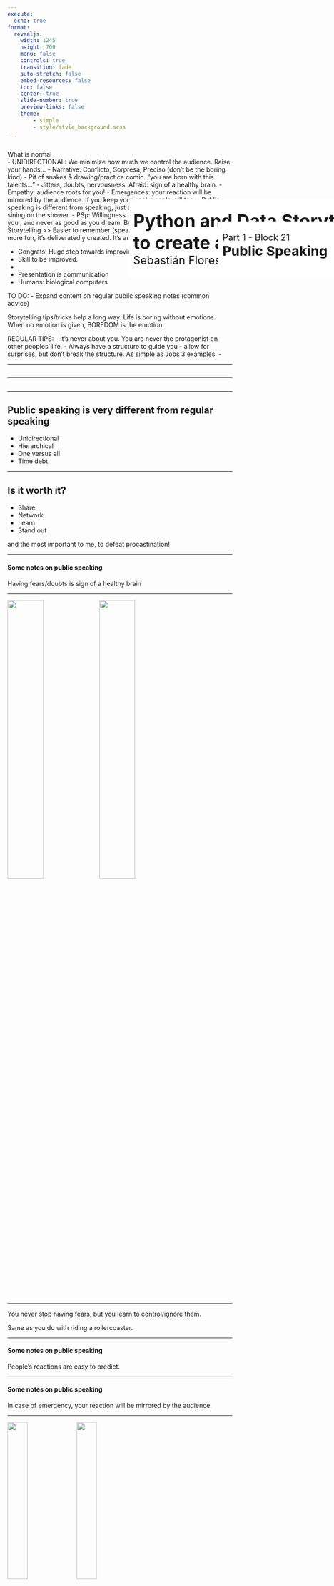 ```yaml
---
execute:
  echo: true
format:
  revealjs:
    width: 1245
    height: 700
    menu: false
    controls: true
    transition: fade
    auto-stretch: false
    embed-resources: false
    toc: false
    center: true
    slide-number: true
    preview-links: false
    theme:
        - simple
        - style/style_background.scss
---
```


## { .custom-title }

&#32; 

::: {.notes}
What is normal  
- UNIDIRECTIONAL: We minimize how much we control the audience. Raise your hands...
- Narrative: Conflicto, Sorpresa, Preciso (don't be the boring kind)
- Pit of snakes & drawing/practice comic. "you are born with this talents..."
- Jitters, doubts, nervousness. Afraid: sign of a healthy brain.
- Empathy: audience roots for you!
- Emergences: your reaction will be mirrored by the audience. If you keep your cool, people will too.
- Public speaking is different from speaking, just as karaoking is different from sining on the shower. 
- PSp: Willingness to stand out. 
- It's never as bad as you , and never as good as you dream. But it's unpredictable.
- Effective Storytelling >> Easier to remember (speaker and audience), more engaging, more fun, it's deliveratedly created. It's an act!

- Congrats! Huge step towards improving.
- Skill to be improved.
- 

- Presentation is communication
- Humans: biological computers

TO DO:
- Expand content on regular public speaking notes (common advice)  

Storytelling tips/tricks help a long way. Life is boring without emotions.
When no emotion is given, BOREDOM is the emotion.

REGULAR TIPS:
- It's never about you. You are never the protagonist on other peoples' life.
- Always have a structure to guide you - allow for surprises, but don't break the structure. As simple as Jobs 3 examples.
- 
:::

---

## { .custom-title }
::: {style="position: absolute; left: 500px; top: 500px; width:2000px; background-color: #ffffff; padding: 10px; border-radius: 5px;"}
[Python and Data Storytelling <br> to create and deliver better presentations]{style="font-size: 40px; font-weight: bold; margin: 0px"} <br>
[Sebastián Flores, EuroPyCon 2025]{style="font-size: 25px;"}
:::

---

## { .custom-title }
::: {style="position: absolute; left: 700px; top: 550px; width:2000px; background-color: #ffffff; padding: 10px; border-radius: 5px;"}
[Part 1 - Block 21]{style="font-size: 20px; margin: 0px;"} <br>
[Public Speaking]{style="font-size: 30px; font-weight: bold; margin: 0px"} <br>
:::

---

## Public speaking is very different from regular speaking

- Unidirectional
- Hierarchical
- One versus all
- Time debt

---

## Is it worth it?

- Share
- Network
- Learn
- Stand out

:::{.fragment}
and the most important to me, to defeat procastination!
:::

---

#### Some notes on public speaking

::: {.callout-note title="Secret #0" .fragment}
Having fears/doubts is sign of a healthy brain
:::

---

![](images/P1B2/snakes/presentations_arent_so_bad_1.jpeg){fig-align="center" width="40%"}
[![](images/P1B2/snakes/presentations_arent_so_bad_2.jpeg){fig-align="center" width="40%"}]{.fragment}

---

You never stop having fears, but you learn to control/ignore them.  

Same as you do with riding a rollercoaster.

---

#### Some notes on public speaking

::: {.callout-tip title="Secret #1" .fragment}
People's reactions are easy to predict.
:::

---

#### Some notes on public speaking

::: {.callout-caution title="Secret #2" .fragment}
In case of emergency, your reaction will be mirrored by the audience.
:::

---

![](images/P1B2/snakes/presentations_arent_so_bad_1.jpeg){fig-align="center" width="30%"}
![](images/P1B2/snakes/presentations_arent_so_bad_2.jpeg){fig-align="center" width="30%"}

*I hope you laught with this joke.   
If not, I'll just continue with the rest of the talk pretending nothing happened.*

---

Exercise:

- If your name starts with a vowel, raise your left hand.
- If your name ends in a vowel, raise your right hand.

---

#### Some notes on public speaking

::: {.callout-warning title="Secret #3" .fragment}
As a speaker you **command** the room!  
Make use of this new power!
:::


---

#### Some notes on public speaking

::: {.callout-important title="Secret #4" .fragment}
Most people have empathy and want you to succeed.
:::

---

#### Some notes on public speaking

::: {.callout-note title="Secret #5" .fragment}
Humor is great tool to sync a room.
:::

::: {.callout-tip title="Secret #5 B" .fragment}
Humor works better when is not expected.
:::

---

#### Some notes on public speaking

::: {.callout-warning title="Secret #6" .fragment}
We are only as good as our communication skills. 
:::

---

Communication skills end up being the "great filter".

---

#### Some notes on public speaking

::: {.callout-important title="Secret #7" .fragment}
Formula to be memorable: simplicity meets excentricity.  

Use as little colors and text as possible, but make it unique.
:::

---

####

What's more memorable: left or right?

[OLD THINGS] vs [NEW BLAND THINGS]

---

## Side note: Own your weird

Book Rec #1: **Own your weird**, by Jason Zook.

Don't be like everybody else: leave a mark.  
Use your preferred colors.  
Put as many dinosaurs on the background as you want.

---

#### Some notes on public speaking

::: {.callout-caution title="Secret #8" .fragment}
Never have more slides than the number of minutes you have to speak.
:::

---

## Presentation is communication

![](images/P1B1/ppt_schema.png){fig-align="center"}

---

##### Presentation is communication: The message

Message should be tailored from [**a specific speaker**]{.fragment} [to **the specific audience**.]{.fragment}

[Data Storytelling helps selecting the best **content** and **format** to make the message clear and engaging.]{.fragment}

---

##### Presentation is communication: A human speaker

*Humans: old hardware running updated and very demanding software*

::: columns
::: {.column width="50%" .fragment}
Good news:

- Presenting is a skill that can be learned.
:::
::: {.column width="50%" .fragment}
Bad news:  

- Being nervous while presenting: part of a healthy brain.
:::
:::

--- 

##### Presentation is communication: Human audience

*Humans: old hardware running updated and very demanding software*

::: columns
::: {.column width="50%" .fragment}
Good news (for the presenter):

- Audience wants you to succeed.
- Brains are easy to hack.
:::
::: {.column width="50%" .fragment}
Bad news (for the presenter):  

- Audience is easily distracted.
:::
:::


---

##### Presentation is communication

There's more than just content: Non-verbal communication

{{< video https://www.youtube.com/embed/8S0FDjFBj8o >}}

How to sound smart in your TEDx Talk | Will Stephen | TEDxNewYork

---

##### Confession

Non-verbal communication is my weak point.  

When I ask for feedback, I get the following:

- You should vary the pace
- You should vary the volume

I'm working on it!

---


